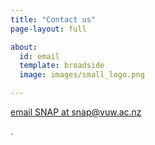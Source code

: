 ```yaml
---
title: "Contact us"
page-layout: full

about:
  id: email
  template: broadside
  image: images/small_logo.png

---
```


:::{#email}

<a href="mailto:snap@vuw.ac.nz"> email SNAP at snap@vuw.ac.nz</a>




.

:::
